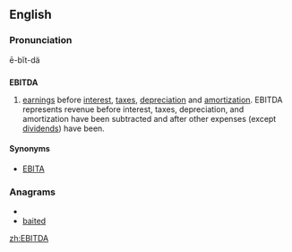 {{wikipedia}}
==English==

===Pronunciation===
ē-bĭt-dä

==={{acronym}}===
'''EBITDA'''

# [[earnings]] before [[interest]], [[tax]]es, [[depreciation]] and [[amortization]]. EBITDA represents revenue before interest, taxes, depreciation, and amortization have been subtracted and after other expenses (except [[dividend]]s) have been.

====Synonyms====
* [[EBITA]]

===Anagrams===
* {{alphagram|abdeit}}
* [[baited#English|baited]]

[[zh:EBITDA]]